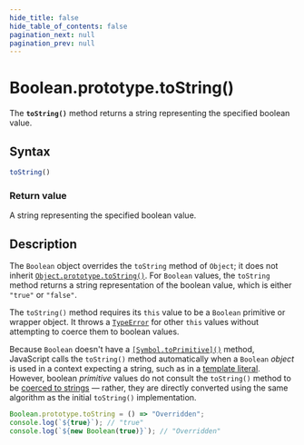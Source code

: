 ```yaml
---
hide_title: false
hide_table_of_contents: false
pagination_next: null
pagination_prev: null
---
```

# Boolean.prototype.toString()

The **`toString()`** method returns a string representing the specified boolean value.

## Syntax

```js
toString()
```

### Return value

A string representing the specified boolean value.

## Description

The `Boolean` object overrides the `toString` method of `Object`; it does not inherit
[`Object.prototype.toString()`](../../Object/prototype/toString.mdx). For `Boolean` values, the `toString` method returns a string representation of the boolean value, which is either `"true"` or `"false"`.

The `toString()` method requires its `this` value to be a `Boolean` primitive or wrapper object. It throws a [`TypeError`](../../../globals/TypeError/TypeError.mdx) for other `this` values without attempting to coerce them to boolean values.

Because `Boolean` doesn't have a [`[Symbol.toPrimitive]()`](../../Symbol/toPrimitive.mdx) method, JavaScript calls the `toString()` method automatically when a `Boolean` _object_ is used in a context expecting a string, such as in a [template literal](https://developer.mozilla.org/docs/Web/JavaScript/Reference/Template_literals). However, boolean _primitive_ values do not consult the `toString()` method to be [coerced to strings](https://developer.mozilla.org/docs/Web/JavaScript/Reference/Global_Objects/String#string_coercion) — rather, they are directly converted using the same algorithm as the initial `toString()` implementation.

```js
Boolean.prototype.toString = () => "Overridden";
console.log(`${true}`); // "true"
console.log(`${new Boolean(true)}`); // "Overridden"
```
